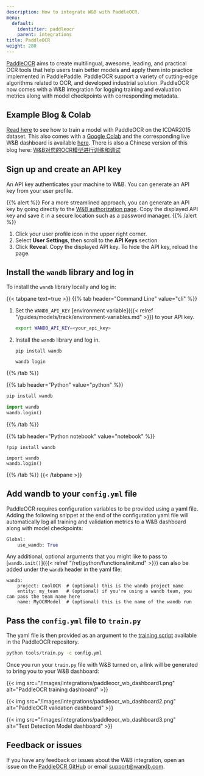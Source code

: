 ```yaml
---
description: How to integrate W&B with PaddleOCR.
menu:
  default:
    identifier: paddleocr
    parent: integrations
title: PaddleOCR
weight: 280
---
```

[PaddleOCR](https://github.com/PaddlePaddle/PaddleOCR) aims to create multilingual, awesome, leading, and practical OCR tools that help users train better models and apply them into practice implemented in PaddlePaddle. PaddleOCR support a variety of cutting-edge algorithms related to OCR, and developed industrial solution. PaddleOCR now comes with a W&B integration for logging training and evaluation metrics along with model checkpoints with corresponding metadata.

## Example Blog & Colab

[Read here](https://wandb.ai/manan-goel/text_detection/reports/Train-and-Debug-Your-OCR-Models-with-PaddleOCR-and-W-B--VmlldzoyMDUwMDIw) to see how to train a model with PaddleOCR on the ICDAR2015 dataset. This also comes with a [Google Colab](https://colab.research.google.com/drive/1id2VTIQ5-M1TElAkzjzobUCdGeJeW-nV?usp=sharing) and the corresponding live W&B dashboard is available [here](https://wandb.ai/manan-goel/text_detection). There is also a Chinese version of this blog here: [W&B对您的OCR模型进行训练和调试](https://wandb.ai/wandb_fc/chinese/reports/W-B-OCR---VmlldzoyMDk1NzE4)

## Sign up and create an API key

An API key authenticates your machine to W&B. You can generate an API key from your user profile.

{{% alert %}}
For a more streamlined approach, you can generate an API key by going directly to the [W&B authorization page](https://wandb.ai/authorize). Copy the displayed API key and save it in a secure location such as a password manager.
{{% /alert %}}

1. Click your user profile icon in the upper right corner.
1. Select **User Settings**, then scroll to the **API Keys** section.
1. Click **Reveal**. Copy the displayed API key. To hide the API key, reload the page.

## Install the `wandb` library and log in

To install the `wandb` library locally and log in:

{{< tabpane text=true >}}
{{% tab header="Command Line" value="cli" %}}

1. Set the `WANDB_API_KEY` [environment variable]({{< relref "/guides/models/track/environment-variables.md" >}}) to your API key.

    ```bash
    export WANDB_API_KEY=<your_api_key>
    ```

1. Install the `wandb` library and log in.



    ```shell
    pip install wandb

    wandb login
    ```

{{% /tab %}}

{{% tab header="Python" value="python" %}}

```bash
pip install wandb
```
```python
import wandb
wandb.login()
```

{{% /tab %}}

{{% tab header="Python notebook" value="notebook" %}}

```notebook
!pip install wandb

import wandb
wandb.login()
```

{{% /tab %}}
{{< /tabpane >}}

## Add wandb to your `config.yml` file

PaddleOCR requires configuration variables to be provided using a yaml file. Adding the following snippet at the end of the configuration yaml file will automatically log all training and validation metrics to a W&B dashboard along with model checkpoints:

```python
Global:
    use_wandb: True
```

Any additional, optional arguments that you might like to pass to [`wandb.init()`]({{< relref "/ref/python/functions/init.md" >}}) can also be added under the `wandb` header in the yaml file:

```
wandb:  
    project: CoolOCR  # (optional) this is the wandb project name 
    entity: my_team   # (optional) if you're using a wandb team, you can pass the team name here
    name: MyOCRModel  # (optional) this is the name of the wandb run
```

## Pass the `config.yml` file to `train.py`

The yaml file is then provided as an argument to the [training script](https://github.com/PaddlePaddle/PaddleOCR/blob/release/2.5/tools/train.py) available in the PaddleOCR repository.

```bash
python tools/train.py -c config.yml
```

Once you run your `train.py` file with W&B turned on, a link will be generated to bring you to your W&B dashboard:

{{< img src="/images/integrations/paddleocr_wb_dashboard1.png" alt="PaddleOCR training dashboard" >}}

{{< img src="/images/integrations/paddleocr_wb_dashboard2.png" alt="PaddleOCR validation dashboard" >}}

{{< img src="/images/integrations/paddleocr_wb_dashboard3.png" alt="Text Detection Model dashboard" >}}

## Feedback or issues

If you have any feedback or issues about the W&B integration, open an issue on the [PaddleOCR GitHub](https://github.com/PaddlePaddle/PaddleOCR) or email <a href="mailto:support@wandb.com">support@wandb.com</a>.